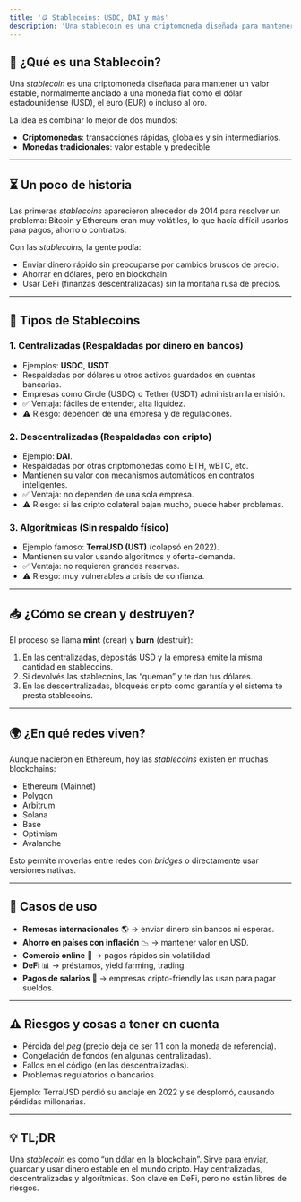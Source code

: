 ```yaml
---
title: '🪙 Stablecoins: USDC, DAI y más'
description: 'Una stablecoin es una criptomoneda diseñada para mantener un valor estable, anclada a una moneda fiat como el dólar estadounidense.'
---
```


## 📌 ¿Qué es una Stablecoin?

Una *stablecoin* es una criptomoneda diseñada para mantener un valor estable, normalmente anclado a una moneda fiat como el dólar estadounidense (USD), el euro (EUR) o incluso al oro.

La idea es combinar lo mejor de dos mundos:

* **Criptomonedas**: transacciones rápidas, globales y sin intermediarios.
* **Monedas tradicionales**: valor estable y predecible.

---

## ⏳ Un poco de historia

Las primeras *stablecoins* aparecieron alrededor de 2014 para resolver un problema:
Bitcoin y Ethereum eran muy volátiles, lo que hacía difícil usarlos para pagos, ahorro o contratos.

Con las *stablecoins*, la gente podía:

* Enviar dinero rápido sin preocuparse por cambios bruscos de precio.
* Ahorrar en dólares, pero en blockchain.
* Usar DeFi (finanzas descentralizadas) sin la montaña rusa de precios.

---

## 🧩 Tipos de Stablecoins

### 1\. **Centralizadas (Respaldadas por dinero en bancos)**

* Ejemplos: **USDC**, **USDT**.
* Respaldadas por dólares u otros activos guardados en cuentas bancarias.
* Empresas como Circle (USDC) o Tether (USDT) administran la emisión.
* ✅ Ventaja: fáciles de entender, alta liquidez.
* ⚠️ Riesgo: dependen de una empresa y de regulaciones.

### 2\. **Descentralizadas (Respaldadas con cripto)**

* Ejemplo: **DAI**.
* Respaldadas por otras criptomonedas como ETH, wBTC, etc.
* Mantienen su valor con mecanismos automáticos en contratos inteligentes.
* ✅ Ventaja: no dependen de una sola empresa.
* ⚠️ Riesgo: si las cripto colateral bajan mucho, puede haber problemas.

### 3\. **Algorítmicas (Sin respaldo físico)**

* Ejemplo famoso: **TerraUSD (UST)** (colapsó en 2022).
* Mantienen su valor usando algoritmos y oferta-demanda.
* ✅ Ventaja: no requieren grandes reservas.
* ⚠️ Riesgo: muy vulnerables a crisis de confianza.

---

## 📥 ¿Cómo se crean y destruyen?

El proceso se llama **mint** (crear) y **burn** (destruir):

1. En las centralizadas, depositás USD y la empresa emite la misma cantidad en stablecoins.
2. Si devolvés las stablecoins, las “queman” y te dan tus dólares.
3. En las descentralizadas, bloqueás cripto como garantía y el sistema te presta stablecoins.

---

## 🌍 ¿En qué redes viven?

Aunque nacieron en Ethereum, hoy las *stablecoins* existen en muchas blockchains:

* Ethereum (Mainnet)
* Polygon
* Arbitrum
* Solana
* Base
* Optimism
* Avalanche

Esto permite moverlas entre redes con *bridges* o directamente usar versiones nativas.

---

## 💼 Casos de uso

* **Remesas internacionales** 🌎 → enviar dinero sin bancos ni esperas.
* **Ahorro en países con inflación** 📉 → mantener valor en USD.
* **Comercio online** 🛒 → pagos rápidos sin volatilidad.
* **DeFi** 📊 → préstamos, yield farming, trading.
* **Pagos de salarios** 💼 → empresas cripto-friendly las usan para pagar sueldos.

---

## ⚠️ Riesgos y cosas a tener en cuenta

* Pérdida del *peg* (precio deja de ser 1:1 con la moneda de referencia).
* Congelación de fondos (en algunas centralizadas).
* Fallos en el código (en las descentralizadas).
* Problemas regulatorios o bancarios.

Ejemplo: TerraUSD perdió su anclaje en 2022 y se desplomó, causando pérdidas millonarias.

---

## 💡 TL;DR

Una *stablecoin* es como “un dólar en la blockchain”.
Sirve para enviar, guardar y usar dinero estable en el mundo cripto.
Hay centralizadas, descentralizadas y algorítmicas.
Son clave en DeFi, pero no están libres de riesgos.
